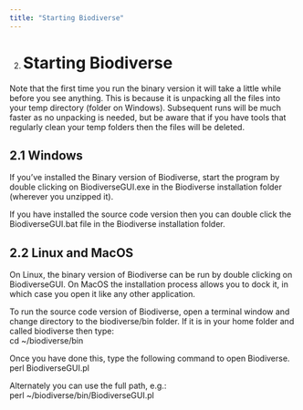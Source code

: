 ```yaml
---
title: "Starting Biodiverse"
---
```


2. # **Starting Biodiverse** {#starting-biodiverse}

Note that the first time you run the binary version it will take a little while before you see anything.  This is because it is unpacking all the files into your temp directory (folder on Windows).  Subsequent runs will be much faster as no unpacking is needed, but be aware that if you have tools that regularly clean your temp folders then the files will be deleted.  

## **2.1 Windows** {#2.1-windows}

If you’ve installed the Binary version of Biodiverse, start the program by double clicking on BiodiverseGUI.exe in the Biodiverse installation folder (wherever you unzipped it).  

If you have installed the source code version then you can double click the BiodiverseGUI.bat file in the Biodiverse installation folder.

## **2.2 Linux and MacOS** {#2.2-linux-and-macos}

On Linux, the binary version of Biodiverse can be run by double clicking on BiodiverseGUI.  On MacOS the installation process allows you to dock it, in which case you open it like any other application.  

To run the source code version of Biodiverse, open a terminal window and change directory to the biodiverse/bin folder. If it is in your home folder and called biodiverse then type:   
cd \~/biodiverse/bin

Once you have done this, type the following command to open Biodiverse.   
perl BiodiverseGUI.pl

Alternately you can use the full path, e.g.:  
perl \~/biodiverse/bin/BiodiverseGUI.pl
